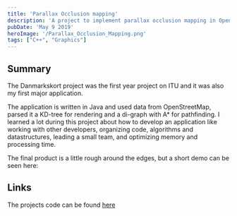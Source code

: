 ```yaml
---
title: 'Parallax Occlusion mapping'
description: 'A project to implement parallax occlusion mapping in OpenGL'
pubDate: 'May 9 2019'
heroImage: '/Parallax_Occlusion_Mapping.png'
tags: ["C++", "Graphics"]
---
```


## Summary

The Danmarkskort project was the first year project on ITU and it was also my first major application.

The application is written in Java and used data from OpenStreetMap, parsed it a KD-tree for rendering and a di-graph with A* for pathfinding.
I learned a lot during this project about how to develop an application like working with other developers, organizing code, algorithms and datastructures, leading a small team, and optimizing memory and processing time.

The final product is a little rough around the edges, but a short demo can be seen here:
<YouTube id="https://www.youtube.com/watch?v=pmqf2lRVthA" />


## Links
The projects code can be found [here](https://github.com/madswolf/graphics-programming-2021)
